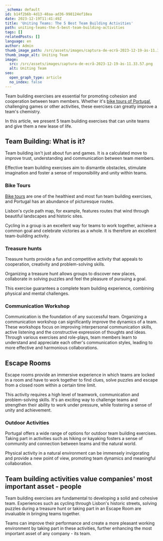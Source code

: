 ```yaml
---
_schema: default
id: b14f2b6b-4d13-48aa-ad36-998124ef18ea
date: 2023-12-19T11:41:49Z
title: 'Uniting Teams: The 5 Best Team Building Activities'
path: uniting-teams-the-5-best-team-building-activities
tags: []
relatedPosts: []
language: en
author: Admin
thumb_image_path: /src/assets/images/captura-de-ecrã-2023-12-19-às-11.33.57.png
thumb_image_alt: Uniting Team
image:
  src: /src/assets/images/captura-de-ecrã-2023-12-19-às-11.33.57.png
  alt: Uniting Team
seo:
  open_graph_type: article
  no_index: false
---
```


Team building exercises are essential for promoting cohesion and cooperation
between team members. Whether it's
[bike tours of Portugal](https://topbiketoursportugal.com/), challenging games
or other activities, these exercises can greatly improve a team's chemistry.

In this article, we present 5 team building exercises that can unite teams and
give them a new lease of life.

## Team Building: What is it?

Team building isn't just about fun and games. It is a calculated move to improve
trust, understanding and communication between team members.

Effective team building exercises aim to dismantle obstacles, stimulate
imagination and foster a sense of responsibility and unity within teams.

### Bike Tours

[Bike tours](https://topbiketoursportugal.com/) are one of the healthiest and
most fun team building exercises, and Portugal has an abundance of picturesque
routes.

Lisbon's cycle path map, for example, features routes that wind through
beautiful landscapes and historic sites.

Cycling in a group is an excellent way for teams to work together, achieve a
common goal and celebrate victories as a whole. It is therefore an excellent
team-building activity.

### Treasure hunts

Treasure hunts provide a fun and competitive activity that appeals to
cooperation, creativity and problem-solving skills.

Organizing a treasure hunt allows groups to discover new places, collaborate in
solving puzzles and feel the pleasure of pursuing a goal.

This exercise guarantees a complete team building experience, combining physical
and mental challenges.

### Communication Workshop

Communication is the foundation of any successful team. Organizing a
communication workshop can significantly improve the dynamics of a team. These
workshops focus on improving interpersonal communication skills, active
listening and the constructive expression of thoughts and ideas. Through various
exercises and role-plays, team members learn to understand and appreciate each
other's communication styles, leading to more effective and harmonious
collaborations.

## Escape Rooms

Escape rooms provide an immersive experience in which teams are locked in a room
and have to work together to find clues, solve puzzles and escape from a closed
room within a certain time limit.

This activity requires a high level of teamwork, communication and
problem-solving skills. It's an exciting way to challenge teams and strengthen
their ability to work under pressure, while fostering a sense of unity and
achievement.

### Outdoor Activities

Portugal offers a wide range of options for outdoor team building exercises.
Taking part in activities such as hiking or kayaking fosters a sense of
community and connection between teams and the natural world.

Physical activity in a natural environment can be immensely invigorating and
provide a new point of view, promoting team dynamics and meaningful
collaboration.

## Team building activities value companies' most important asset - people

Team building exercises are fundamental to developing a solid and cohesive team.
Experiences such as cycling through Lisbon's historic streets, solving puzzles
during a treasure hunt or taking part in an Escape Room are invaluable in
bringing teams together.

Teams can improve their performance and create a more pleasant working
environment by taking part in these activities, further enhancing the most
important asset of any company - its team.
